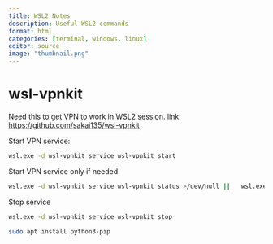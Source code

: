 ```yaml
---
title: WSL2 Notes
description: Useful WSL2 commands
format: html
categories: [terminal, windows, linux]
editor: source
image: "thumbnail.png"
---
```






# wsl-vpnkit

Need this to get VPN to work in WSL2 session. link: <https://github.com/sakai135/wsl-vpnkit>

Start VPN service:

``` bash
wsl.exe -d wsl-vpnkit service wsl-vpnkit start
```

Start VPN service only if needed

``` bash
wsl.exe -d wsl-vpnkit service wsl-vpnkit status >/dev/null ||   wsl.exe -d wsl-vpnkit service wsl-vpnkit start
```

Stop service

``` bash
wsl.exe -d wsl-vpnkit service wsl-vpnkit stop
```

``` bash
sudo apt install python3-pip
```
